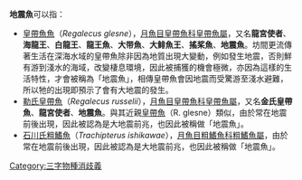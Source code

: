 '''地震魚'''可以指：
*[[皇帶魚魚|皇帶魚魚]]（''Regalecus glesne''），[[月魚目|月魚目]][[皇帶魚科|皇帶魚科]][[皇帶魚屬|皇帶魚屬]]，又名'''龍宮使者'''、'''海龍王'''、'''白龍王'''、'''龍王魚'''、'''大带魚'''、'''大鲱魚王'''、'''搖桨魚'''、'''地震魚'''。坊間更流傳著生活在深海水域的皇帶魚除非因為地質出現大變動，例如發生地震，否則鮮有游到淺水的海域，改變棲息環境，因此被捕獲的機會極微，亦因為這樣的生活特性，才會被稱為「地震魚」，相傳皇帶魚會因地震而受驚游至淺水避難，所以牠的出現即預示了會有大地震的發生。
*[[勒氏皇帶魚|勒氏皇帶魚]]（''Regalecus russelii''），[[月魚目|月魚目]][[皇帶魚科|皇帶魚科]][[皇帶魚屬|皇帶魚屬]]，又名'''金氏皇帶魚'''、'''龍宮使者'''、'''地震魚'''。與其近親[[皇帶魚|皇帶魚]]（R. glesne）類似，由於常在地震前後出現，因此被認為是大地震前兆，也因此被稱做「地震魚」。
*[[石川氏粗鰭魚|石川氏粗鰭魚]]（''Trachipterus ishikawae''），[[月魚目|月魚目]][[粗鰭魚科|粗鰭魚科]][[粗鰭魚屬|粗鰭魚屬]]，由於常在地震前後出現，因此被認為是大地震前兆，也因此被稱做「地震魚」。
{{disamb}}
[[Category:三字物種消歧義|Category:三字物種消歧義]]
